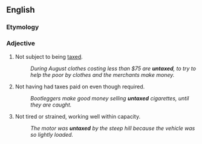 ==English==

===Etymology===
{{prefix|en|un|taxed}}

===Adjective===
{{en-adj|-}}

# Not subject to being [[tax]]ed.
#: ''During August clothes costing less than $75 are '''untaxed''', to try to help the poor by clothes and the merchants make money.''
# Not having had taxes paid on even though required.
#: ''Bootleggers make good money selling '''untaxed''' cigarettes, until they are caught.''
# Not tired or strained, working well within capacity.
#: ''The motor was '''untaxed''' by the steep hill because the vehicle was so lightly loaded.''